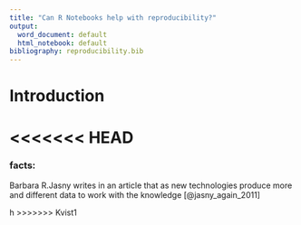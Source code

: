 ```yaml
---
title: "Can R Notebooks help with reproducibility?"
output:
  word_document: default
  html_notebook: default
bibliography: reproducibility.bib
---
```


# Introduction
<<<<<<< HEAD
=======

### facts:

Barbara R.Jasny writes in an article that as new technologies produce
more and different data to work with the knowledge [@jasny_again_2011]

h
>>>>>>> Kvist1
